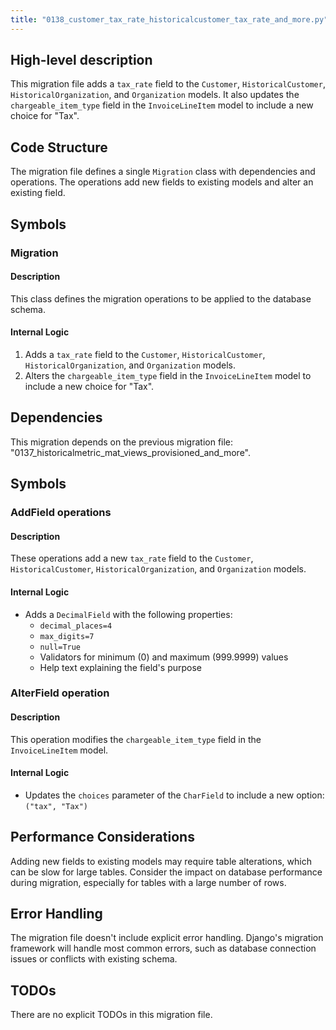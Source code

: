 ```yaml
---
title: "0138_customer_tax_rate_historicalcustomer_tax_rate_and_more.py"
---
```


## High-level description
This migration file adds a `tax_rate` field to the `Customer`, `HistoricalCustomer`, `HistoricalOrganization`, and `Organization` models. It also updates the `chargeable_item_type` field in the `InvoiceLineItem` model to include a new choice for "Tax".

## Code Structure
The migration file defines a single `Migration` class with dependencies and operations. The operations add new fields to existing models and alter an existing field.

## Symbols

### Migration
#### Description
This class defines the migration operations to be applied to the database schema.

#### Internal Logic
1. Adds a `tax_rate` field to the `Customer`, `HistoricalCustomer`, `HistoricalOrganization`, and `Organization` models.
2. Alters the `chargeable_item_type` field in the `InvoiceLineItem` model to include a new choice for "Tax".

## Dependencies
This migration depends on the previous migration file: "0137_historicalmetric_mat_views_provisioned_and_more".

## Symbols

### AddField operations
#### Description
These operations add a new `tax_rate` field to the `Customer`, `HistoricalCustomer`, `HistoricalOrganization`, and `Organization` models.

#### Internal Logic
- Adds a `DecimalField` with the following properties:
  - `decimal_places=4`
  - `max_digits=7`
  - `null=True`
  - Validators for minimum (0) and maximum (999.9999) values
  - Help text explaining the field's purpose

### AlterField operation
#### Description
This operation modifies the `chargeable_item_type` field in the `InvoiceLineItem` model.

#### Internal Logic
- Updates the `choices` parameter of the `CharField` to include a new option: `("tax", "Tax")`

## Performance Considerations
Adding new fields to existing models may require table alterations, which can be slow for large tables. Consider the impact on database performance during migration, especially for tables with a large number of rows.

## Error Handling
The migration file doesn't include explicit error handling. Django's migration framework will handle most common errors, such as database connection issues or conflicts with existing schema.

## TODOs
There are no explicit TODOs in this migration file.